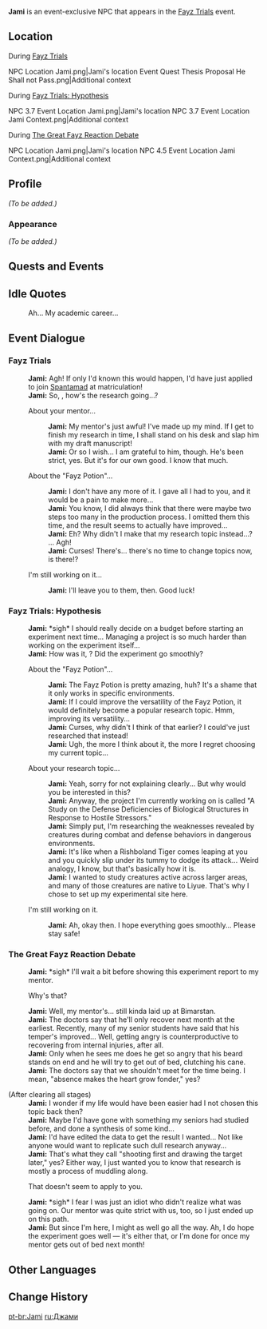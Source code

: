 {{Meta
<!-- Remove this template after adding the missing info -->
|missing_NPC_profile  = yes
}}
{{Character Infobox
|type             = Event NPC
|image            = NPC Jami.png
|region           = Sumeru
|location         = Sumeru
|affiliation      = Amurta
|title            = 

|ancestry         = <!-- Clan/family -->
|father           = 
|mother           = 
|spouse           = 
|sibling          = 
|child            = 
|relative         = 

|voiceEN          = 
|voiceCN          = 
|voiceJP          = 
|dialoguereward   = 
}}
'''Jami''' is an event-exclusive NPC that appears in the [[Fayz Trials]] event.

==Location==
;During [[Fayz Trials/2022-09-08|Fayz Trials]]
<gallery>
NPC Location Jami.png|Jami's location
Event Quest Thesis Proposal He Shall not Pass.png|Additional context
</gallery>

;During [[Fayz Trials/2023-06-21|Fayz Trials: Hypothesis]]
<gallery>
NPC 3.7 Event Location Jami.png|Jami's location
NPC 3.7 Event Location Jami Context.png|Additional context
</gallery>

;During [[Fayz Trials/2024-03-22|The Great Fayz Reaction Debate]]
<gallery>
NPC Location Jami.png|Jami's location
NPC 4.5 Event Location Jami Context.png|Additional context
</gallery>

==Profile==
<!-- Detailed story/lore information goes here. -->
''(To be added.)''

===Appearance===
<!-- Keep appearance section short and concise. Limit to 2 paragraphs with 3-4 sentences each. -->
''(To be added.)''

==Quests and Events==
{{Quests and Events}}

==Idle Quotes==
{{Dialogue Start}}
: {{DIcon|Idle}} Ah... My academic career...
{{Dialogue End}}
<!--
==Dialogue==
{{Dialogue Start}}
:'''{{subst:PAGENAME}}:'''
:{{DIcon}}
{{Dialogue End}}
-->

==Event Dialogue==
===Fayz Trials===
{{Dialogue Start}}
:'''Jami:''' Agh! If only I'd known this would happen, I'd have just applied to join [[Spantamad]] at matriculation!
:'''Jami:''' So, {{Traveler}}, how's the research going...?
:{{DIcon}} About your mentor...
::'''Jami:''' My mentor's just awful! I've made up my mind. If I get to finish my research in time, I shall stand on his desk and slap him with my draft manuscript!
::'''Jami:''' Or so I wish... I am grateful to him, though. He's been strict, yes. But it's for our own good. I know that much.
:{{DIcon}} About the "Fayz Potion"...
::'''Jami:''' I don't have any more of it. I gave all I had to you, and it would be a pain to make more...
::'''Jami:''' You know, I did always think that there were maybe two steps too many in the production process. I omitted them this time, and the result seems to actually have improved...
::'''Jami:''' Eh? Why didn't I make that my research topic instead...? ...&nbsp;Agh!
::'''Jami:''' Curses! There's... there's no time to change topics now, is there!?
:{{DIcon}} I'm still working on it...
::'''Jami:''' I'll leave you to them, then. Good luck!
{{Dialogue End}}

===Fayz Trials: Hypothesis===
{{Dialogue Start}}
:'''Jami:''' *sigh* I should really decide on a budget before starting an experiment next time... Managing a project is so much harder than working on the experiment itself...
:'''Jami:''' How was it, {{Traveler}}? Did the experiment go smoothly?
:{{DIcon}} About the "Fayz Potion"...
::'''Jami:''' The Fayz Potion is pretty amazing, huh? It's a shame that it only works in specific environments.
::'''Jami:''' If I could improve the versatility of the Fayz Potion, it would definitely become a popular research topic. Hmm, improving its versatility...
::'''Jami:''' Curses, why didn't I think of that earlier? I could've just researched that instead!
::'''Jami:''' Ugh, the more I think about it, the more I regret choosing my current topic...
:{{DIcon}} About your research topic...
::'''Jami:''' Yeah, sorry for not explaining clearly... But why would you be interested in this?
::'''Jami:''' Anyway, the project I'm currently working on is called "A Study on the Defense Deficiencies of Biological Structures in Response to Hostile Stressors."
::'''Jami:''' Simply put, I'm researching the weaknesses revealed by creatures during combat and defense behaviors in dangerous environments.
::'''Jami:''' It's like when a Rishboland Tiger comes leaping at you and you quickly slip under its tummy to dodge its attack... Weird analogy, I know, but that's basically how it is.
::'''Jami:''' I wanted to study creatures active across larger areas, and many of those creatures are native to Liyue. That's why I chose to set up my experimental site here.
:{{DIcon}} I'm still working on it.
::'''Jami:''' Ah, okay then. I hope everything goes smoothly... Please stay safe!
{{Dialogue End}}

===The Great Fayz Reaction Debate===
{{Dialogue Start}}
:'''Jami:''' *sigh* I'll wait a bit before showing this experiment report to my mentor.
:{{DIcon}} Why's that?
:'''Jami:''' Well, my mentor's... still kinda laid up at Bimarstan.
:'''Jami:''' The doctors say that he'll only recover next month at the earliest. Recently, many of my senior students have said that his temper's improved... Well, getting angry is counterproductive to recovering from internal injuries, after all.
:'''Jami:''' Only when he sees me does he get so angry that his beard stands on end and he will try to get out of bed, clutching his cane.
:'''Jami:''' The doctors say that we shouldn't meet for the time being. I mean, "absence makes the heart grow fonder," yes?

;(After clearing all stages)
:'''Jami:''' I wonder if my life would have been easier had I not chosen this topic back then?
:'''Jami:''' Maybe I'd have gone with something my seniors had studied before, and done a synthesis of some kind...
:'''Jami:''' I'd have edited the data to get the result I wanted... Not like anyone would want to replicate such dull research anyway...
:'''Jami:''' That's what they call "shooting first and drawing the target later," yes? Either way, I just wanted you to know that research is mostly a process of muddling along.
:{{DIcon}} That doesn't seem to apply to you.
:'''Jami:''' *sigh* I fear I was just an idiot who didn't realize what was going on. Our mentor was quite strict with us, too, so I just ended up on this path.
:'''Jami:''' But since I'm here, I might as well go all the way. Ah, I do hope the experiment goes well &mdash; it's either that, or I'm done for once my mentor gets out of bed next month!
{{Dialogue End}}
<!--
==Trivia==
* 
-->

==Other Languages==
{{Other Languages
|default_hidden = 1
|en      = Jami
|zhs     = 贾米
|zhs_rm  = Jiǎmǐ
|zht     = 賈米
|zht_rm  = Jiǎmǐ
|ja      = ジャミ
|ja_rm   = Jami
|ko      = 쟈미
|es      = Yami
|fr      = Jami
|ru      = Джами
|th      = Jami
|vi      = Jami
|de      = Jami
|id      = Jami
|pt      = Jami
}}

==Change History==
{{Change History|3.0}}
<!--
==References==
{{Reflist}}
-->

[[pt-br:Jami]]
[[ru:Джами]]